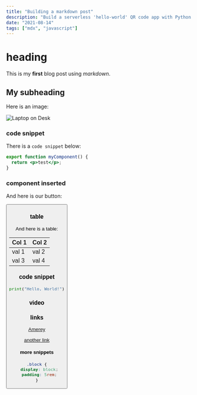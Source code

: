 ```yaml
---
title: "Building a markdown post"
description: "Build a serverless 'hello-world' QR code app with Python and AWS."
date: "2021-08-14"
tags: ["mdx", "javascript"]
---
```


# heading

This is my **first** blog post using _markdown_.

## My subheading

Here is an image:

![Laptop on Desk](/images/linked_list.jpg)

### code snippet

There is a `code snippet` below:

```jsx
export function myComponent() {
  return <p>test</p>;
}
```

### component inserted

And here is our button:

<Button text="my button" />

### table

And here is a table:

| Col 1 | Col 2 |
| ----- | ----- |
| val 1 | val 2 |
| val 3 | val 4 |

### code snippet

```python
print("Hello, World!")
```

### video

<Yt id="gCbGmAFqLoU" />

### links

[Amerey](https://amerey.eu)

[another link](https://seznam.cz)

#### more snippets

```css
.block {
  display: block;
  padding: 5rem;
}
```

